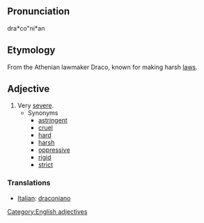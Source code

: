 ==Pronunciation==
dra*co"ni*an

==Etymology==
From the Athenian lawmaker Draco, known for making harsh [[law]]s.

==Adjective==
# Very [[severe]].
#* Synonyms
#** [[astringent]]
#** [[cruel]]
#** [[hard]]
#** [[harsh]]
#** [[oppressive]]
#** [[rigid]]
#** [[strict]]


=== Translations ===
*[[Italian]]: [[draconiano]]

[[Category:English adjectives]]